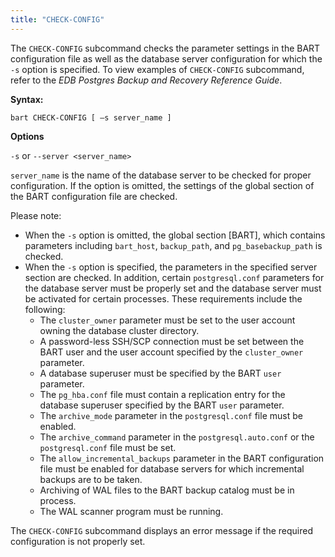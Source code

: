 ```yaml
---
title: "CHECK-CONFIG"
---
```


<div id="check_config" class="registered_link"></div>

The `CHECK-CONFIG` subcommand checks the parameter settings in the BART configuration file as well as the database server configuration for which the `-s` option is specified. To view examples of `CHECK-CONFIG` subcommand, refer to the *EDB Postgres Backup and Recovery Reference Guide*.

**Syntax:**

`bart CHECK-CONFIG [ –s server_name ]`

**Options**

`-s` or `--server <server_name>`

`server_name` is the name of the database server to be checked for proper configuration. If the option is omitted, the settings of the global section of the BART configuration file are checked.

Please note:

-   When the `-s` option is omitted, the global section \[BART], which contains parameters including `bart_host`, `backup_path`, and `pg_basebackup_path` is checked.
-   When the `-s` option is specified, the parameters in the specified server section are checked. In addition, certain `postgresql.conf` parameters for the database server must be properly set and the database server must be activated for certain processes. These requirements include the following:
    -   The `cluster_owner` parameter must be set to the user account owning the database cluster directory.
    -   A password-less SSH/SCP connection must be set between the BART user and the user account specified by the `cluster_owner` parameter.
    -   A database superuser must be specified by the BART `user` parameter.
    -   The `pg_hba.conf` file must contain a replication entry for the database superuser specified by the BART `user` parameter.
    -   The `archive_mode` parameter in the `postgresql.conf` file must be enabled.
    -   The `archive_command` parameter in the `postgresql.auto.conf` or the `postgresql.conf` file must be set.
    -   The `allow_incremental_backups` parameter in the BART configuration file must be enabled for database servers for which incremental backups are to be taken.
    -   Archiving of WAL files to the BART backup catalog must be in process.
    -   The WAL scanner program must be running.

The `CHECK-CONFIG` subcommand displays an error message if the required configuration is not properly set.
